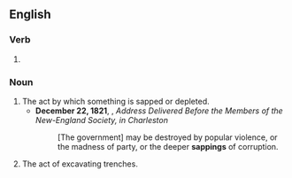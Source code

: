 ==English==

===Verb===
{{head|en|verb form}}

# {{present participle of|en|sap|nocat=1}}

===Noun===
{{en-noun}}

# The act by which something is sapped or depleted.
#* '''December 22, 1821''', {{w|Joseph Story}}, ''Address Delivered Before the Members of the New-England Society, in Charleston''
#*: [The government] may be destroyed by popular violence, or the madness of party, or the deeper '''sappings''' of corruption.
# The act of excavating trenches.